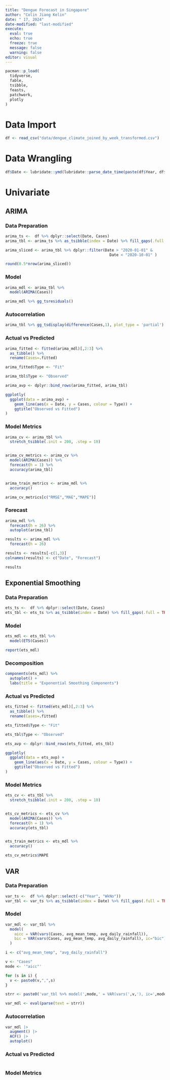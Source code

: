 ```yaml
---
title: "Dengue Forecast in Singapore"
author: "Colin Jiang Kelin"
date: " 17, 2024"
date-modified: "last-modified"
execute: 
  eval: true
  echo: true
  freeze: true
  message: false
  warning: false
editor: visual
---
```


```r
pacman::p_load(
  tidyverse,
  fable,
  tsibble,
  feasts,
  patchwork,
  plotly
)
```

# Data Import

```r
df <- read_csv("data/dengue_climate_joined_by_week_transformed.csv")
```

# Data Wrangling

```r
df$Date <- lubridate::ymd(lubridate::parse_date_time(paste(df$Year, df$WkNo, 1, sep="/"),'Y/W/w'))
```

# Univariate

## ARIMA

### Data Preparation

```r
arima_ts <-  df %>% dplyr::select(Date, Cases)
arima_tbl <- arima_ts %>% as_tsibble(index = Date) %>% fill_gaps(.full = TRUE) %>% fill(Cases)
```

```r
arima_sliced <- arima_tbl %>% dplyr::filter(Date > "2020-01-01" &
                                              Date < "2020-10-01" )
```

```r
round(0.5*nrow(arima_sliced))
```

### Model

```r
arima_mdl <- arima_tbl %>% 
  model(ARIMA(Cases))
```

```r
arima_mdl %>% gg_tsresiduals()
```

### Autocorrelation

```r
arima_tbl %>% gg_tsdisplay(difference(Cases,1), plot_type = 'partial')
```

### Actual vs Predicted

```r
arima_fitted <- fitted(arima_mdl)[,2:3] %>% 
  as_tibble() %>% 
  rename(Cases=.fitted)

arima_fitted$Type <- "Fit"

arima_tbl$Type <- "Observed"

arima_avp <- dplyr::bind_rows(arima_fitted, arima_tbl)

ggplotly(
  ggplot(data = arima_avp) +
    geom_line(aes(x = Date, y = Cases, colour = Type)) +
    ggtitle("Observed vs Fitted")
)
```

### Model Metrics

```r

arima_cv <- arima_tbl %>%
  stretch_tsibble(.init = 200, .step = 10) 


arima_cv_metrics <- arima_cv %>%
  model(ARIMA(Cases)) %>%
  forecast(h = 1) %>%
  accuracy(arima_tbl)


arima_train_metrics <- arima_mdl %>%
  accuracy()
```

```r
arima_cv_metrics[c("RMSE","MAE","MAPE")]
```

### Forecast

```r
arima_mdl %>%
  forecast(h = 26) %>%
  autoplot(arima_tbl)
```

```r
results <- arima_mdl %>%
  forecast(h = 26)

results <- results[-c(1,3)]
colnames(results) <- c("Date", "Forecast")

results
```

## Exponential Smoothing

### Data Preparation

```r
ets_ts <-  df %>% dplyr::select(Date, Cases)
ets_tbl <- ets_ts %>% as_tsibble(index = Date) %>% fill_gaps(.full = TRUE) %>% fill(Cases)
```

### Model

```r
ets_mdl <- ets_tbl %>%
  model(ETS(Cases))

report(ets_mdl)
```

### Decomposition

```r
components(ets_mdl) %>%
  autoplot() +
  labs(title = "Exponential Smoothing Components")
```

### Actual vs Predicted

```r
ets_fitted <- fitted(ets_mdl)[,2:3] %>% 
  as_tibble() %>% 
  rename(Cases=.fitted)

ets_fitted$Type <- "Fit"

ets_tbl$Type <- "Observed"

ets_avp <- dplyr::bind_rows(ets_fitted, ets_tbl)

ggplotly(
  ggplot(data = ets_avp) +
    geom_line(aes(x = Date, y = Cases, colour = Type)) +
    ggtitle("Observed vs Fitted")
)
```

### Model Metrics

```r
ets_cv <- ets_tbl %>%
  stretch_tsibble(.init = 200, .step = 10) 


ets_cv_metrics <- ets_cv %>%
  model(ARIMA(Cases)) %>%
  forecast(h = 1) %>%
  accuracy(ets_tbl)


ets_train_metrics <- ets_mdl %>%
  accuracy()
```

```r
ets_cv_metrics$MAPE
```

## VAR

### Data Preparation

```r
var_ts <-  df %>% dplyr::select(-c("Year", "WkNo"))
var_tbl <- var_ts %>% as_tsibble(index = Date) %>% fill_gaps(.full = TRUE) %>% fill(colnames(var_ts))
```

### Model

```r
var_mdl <- var_tbl %>%
  model(
    aicc = VAR(vars(Cases, avg_mean_temp, avg_daily_rainfall)),
    bic = VAR(vars(Cases, avg_mean_temp, avg_daily_rainfall), ic="bic")
  )
```

```r
i <- c("avg_mean_temp", "avg_daily_rainfall")
```

```r
v <- "Cases"
mode <- '"aicc"'

for (s in i) {
  v <- paste0(v,",",s)
}

strr <- paste0('var_tbl %>% model(',mode,' = VAR(vars(',v,'), ic=',mode,'))')

var_mdl <- eval(parse(text = strr))
```

### Autocorrelation

```r
var_mdl |>
  augment() |>
  ACF() |>
  autoplot()
```

### Actual vs Predicted

```r

```

### Model Metrics

```r

```
